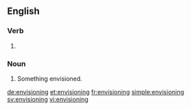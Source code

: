 ==English==

===Verb===
{{head|en}}

# {{present participle of|envision|lang=en}}

===Noun===
{{en-noun}}

# Something envisioned.

[[de:envisioning]]
[[et:envisioning]]
[[fr:envisioning]]
[[simple:envisioning]]
[[sv:envisioning]]
[[vi:envisioning]]